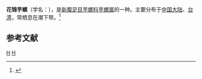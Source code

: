 {{Speciesbox 
| taxon = Conus legatus
| authority = Lamarck, 1810
}}
'''花锦芋螺'''（学名：''{{lang|la|Conus legatus}}''），是[[新腹足目|新腹足目]][[芋螺科|芋螺科]][[芋螺属|芋螺属]]的一种。主要分布于[[中国大陆|中国大陆]]、[[台湾|台湾]]，常栖息在潮下带。<ref>{{cite web|url=http://shell.sinica.edu.tw/chinese/shellbase_detail.php?science_no=1567|title=国际贝库：花锦芋螺|publisher=台湾贝类资料库|accessdate=2009-08-11}}</ref>

== 参考文献 ==
{{reflist}}
{{Taxonbar}}

[[Category:1810年描述的动物|H]]
[[Category:芋螺属|H]]